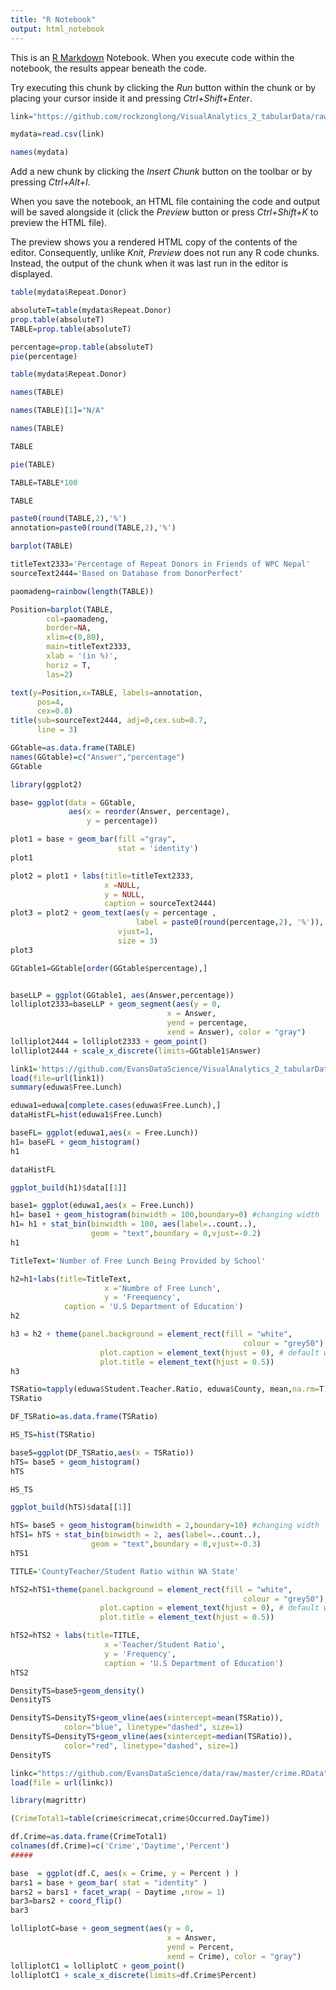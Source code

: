 ```yaml
---
title: "R Notebook"
output: html_notebook
---
```


This is an [R Markdown](http://rmarkdown.rstudio.com) Notebook. When you execute code within the notebook, the results appear beneath the code. 

Try executing this chunk by clicking the *Run* button within the chunk or by placing your cursor inside it and pressing *Ctrl+Shift+Enter*. 

```r
link="https://github.com/rockzonglong/VisualAnalytics_2_tabularData/raw/master/data/Tableau%20Applicable%20Annual%20Report%201.csv"
```

```r
mydata=read.csv(link)
```

```r
names(mydata)
```

Add a new chunk by clicking the *Insert Chunk* button on the toolbar or by pressing *Ctrl+Alt+I*.

When you save the notebook, an HTML file containing the code and output will be saved alongside it (click the *Preview* button or press *Ctrl+Shift+K* to preview the HTML file).

The preview shows you a rendered HTML copy of the contents of the editor. Consequently, unlike *Knit*, *Preview* does not run any R code chunks. Instead, the output of the chunk when it was last run in the editor is displayed.
```r
table(mydata$Repeat.Donor)
```

```r
absoluteT=table(mydata$Repeat.Donor)
prop.table(absoluteT)
TABLE=prop.table(absoluteT)
```

```r
percentage=prop.table(absoluteT)
pie(percentage)
```
```r
table(mydata$Repeat.Donor)
```

```r
names(TABLE)
```

```r
names(TABLE)[1]="N/A"
```

```r
names(TABLE)
```
```r
TABLE
```
```r
pie(TABLE)
```
```r
TABLE=TABLE*100
```

```r
TABLE
```
```r
paste0(round(TABLE,2),'%')
annotation=paste0(round(TABLE,2),'%')
```

```r
barplot(TABLE)
```
```r
titleText2333='Percentage of Repeat Donors in Friends of WPC Nepal'
sourceText2444='Based on Database from DonorPerfect'

paomadeng=rainbow(length(TABLE)) 

Position=barplot(TABLE,
        col=paomadeng,
        border=NA,
        xlim=c(0,80),
        main=titleText2333,
        xlab = '(in %)',
        horiz = T,
        las=2)

text(y=Position,x=TABLE, labels=annotation,
      pos=4,
      cex=0.8)
title(sub=sourceText2444, adj=0,cex.sub=0.7,
      line = 3) 
```
```r
GGtable=as.data.frame(TABLE)
names(GGtable)=c("Answer","percentage")
GGtable
```
```r
library(ggplot2)
```
```r
base= ggplot(data = GGtable, 
             aes(x = reorder(Answer, percentage),
                 y = percentage)) 
```

```r
plot1 = base + geom_bar(fill ="gray",
                        stat = 'identity')
plot1
```
```r
plot2 = plot1 + labs(title=titleText2333,
                     x =NULL, 
                     y = NULL,
                     caption = sourceText2444)
plot3 = plot2 + geom_text(aes(y = percentage ,
                            label = paste0(round(percentage,2), '%')),
                        vjust=1,
                        size = 3)
plot3
```

```r
GGtable1=GGtable[order(GGtable$percentage),]


baseLLP = ggplot(GGtable1, aes(Answer,percentage)) 
lolliplot2333=baseLLP + geom_segment(aes(y = 0, 
                                   x = Answer, 
                                   yend = percentage, 
                                   xend = Answer), color = "gray") 
lolliplot2444 = lolliplot2333 + geom_point()
lolliplot2444 + scale_x_discrete(limits=GGtable1$Answer)
```

```r
link1='https://github.com/EvansDataScience/VisualAnalytics_2_tabularData/raw/master/data/eduwa.rda'
load(file=url(link1))
summary(eduwa$Free.Lunch)
```


```r
eduwa1=eduwa[complete.cases(eduwa$Free.Lunch),]
dataHistFL=hist(eduwa1$Free.Lunch)
```
```r
baseFL= ggplot(eduwa1,aes(x = Free.Lunch))  
h1= baseFL + geom_histogram()
h1 
```
```r
dataHistFL
```
```r
ggplot_build(h1)$data[[1]]
```

```r
base1= ggplot(eduwa1,aes(x = Free.Lunch))  
h1= base1 + geom_histogram(binwidth = 100,boundary=0) #changing width
h1= h1 + stat_bin(binwidth = 100, aes(label=..count..), 
                  geom = "text",boundary = 0,vjust=-0.2)
h1
```

```r
TitleText='Number of Free Lunch Being Provided by School'

h2=h1+labs(title=TitleText,
                     x ='Numbre of Free Lunch', 
                     y = 'Freequency',
            caption = 'U.S Department of Education')
h2
```
```r
h3 = h2 + theme(panel.background = element_rect(fill = "white",
                                                    colour = "grey50"),
                    plot.caption = element_text(hjust = 0), # default was 1
                    plot.title = element_text(hjust = 0.5))
h3
```
```r
TSRatio=tapply(eduwa$Student.Teacher.Ratio, eduwa$County, mean,na.rm=T)
TSRatio
```


```r
DF_TSRatio=as.data.frame(TSRatio)
```


```r
HS_TS=hist(TSRatio)

```

```r
base5=ggplot(DF_TSRatio,aes(x = TSRatio))  
hTS= base5 + geom_histogram()
hTS
```
```r
HS_TS
```

```r
ggplot_build(hTS)$data[[1]]
```
```r
hTS= base5 + geom_histogram(binwidth = 2,boundary=10) #changing width
hTS1= hTS + stat_bin(binwidth = 2, aes(label=..count..), 
                  geom = "text",boundary = 0,vjust=-0.3)
hTS1
```

```r
TITLE='CountyTeacher/Student Ratio within WA State'

hTS2=hTS1+theme(panel.background = element_rect(fill = "white",
                                                    colour = "grey50"),
                    plot.caption = element_text(hjust = 0), # default was 1
                    plot.title = element_text(hjust = 0.5))

hTS2=hTS2 + labs(title=TITLE,
                     x ='Teacher/Student Ratio', 
                     y = 'Frequency',
                     caption = 'U.S Department of Education')
hTS2
```

```r
DensityTS=base5+geom_density()
DensityTS
```

```r
DensityTS=DensityTS+geom_vline(aes(xintercept=mean(TSRatio)),
            color="blue", linetype="dashed", size=1)
DensityTS=DensityTS+geom_vline(aes(xintercept=median(TSRatio)),
            color="red", linetype="dashed", size=1)
DensityTS
```
```r
linkc="https://github.com/EvansDataScience/data/raw/master/crime.RData"
load(file = url(linkc))
```

```r
library(magrittr)
```


```r
(CrimeTotal1=table(crime$crimecat,crime$Occurred.DayTime))
```


```r
df.Crime=as.data.frame(CrimeTotal1)
colnames(df.Crime)=c('Crime','Daytime','Percent')
#####

base  = ggplot(df.C, aes(x = Crime, y = Percent ) ) 
bars1 = base + geom_bar( stat = "identity" )
bars2 = bars1 + facet_wrap( ~ Daytime ,nrow = 1) 
bar3=bars2 + coord_flip()
bar3
```

```r
lolliplotC=base + geom_segment(aes(y = 0, 
                                   x = Answer, 
                                   yend = Percent, 
                                   xend = Crime), color = "gray") 
lolliplotC1 = lolliplotC + geom_point()
lolliplotC1 + scale_x_discrete(limits=df.Crime$Percent)
```

